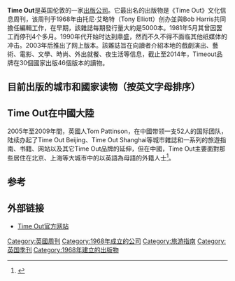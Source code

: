 {{multiple issues|
{{expand|time=2017-12-13T09:00:32+00:00}}
{{expert|time=2017-12-13T09:00:32+00:00}}
{{update|time=2017-12-13T09:00:32+00:00}}
https://www.timeout.com/find-your-time-out/
}}
{{Infobox Newspaper
| name                = Time Out
| logo                = 
| caption             = Time Out紐約版雜誌封面[[Patti_Smith|Patti Smith]],1998年
| type                = 訂閱發行
| format              = 雜誌
| foundation          = 
| ceased publication  = 
| price               = 
| owners              = 超時集團（Time Out Group Limited）
| publisher           = 
| editor              =
| language            = 英語和其他當地語言
| circulation         = 
| headquarters        = 
| ISSN                = 1711-7976
| website             = [http://www.timeout.com www.timeout.com]
}}

'''Time Out'''是英国伦敦的一家[[出版公司|出版公司]]。它最出名的出版物是《Time Out》文化信息周刊，该周刊于1968年由托尼·艾略特（Tony Elliott）创办並與Bob Harris共同擔任編輯工作，在早期，該雜誌每期發行量大約是5000本。1981年5月其曾因罢工而停刊4个多月。1990年代开始时达到鼎盛，然而不久不得不面临其他纸媒体的冲击。2003年后推出了网上版本。該雜誌旨在向讀者介紹本地的戲劇演出、藝術、電影、文學、時尚、外出就餐、夜生活等信息，截止至2014年，Timeout品牌在30個國家出版46個版本的讀物。

==目前出版的城市和國家读物（按英文字母排序）==
{{columns-list|4|

* [[阿布扎比|阿布扎比]]
* [[阿布贾|阿布贾]]
* [[阿拉木图|阿拉木图]]
* [[巴林|巴林]]
* [[曼谷|曼谷]]
* [[巴塞罗那|巴塞罗那]]
* [[北京|北京]]
* [[贝鲁特|贝鲁特]]
* [[班加罗尔|班加罗尔]]
* [[柏林|柏林]]
* [[波士顿|波士顿]]
* [[布加勒斯特|布加勒斯特]]
* [[布宜诺斯艾利斯|布宜诺斯艾利斯]]
* [[开普敦|开普敦]]
* [[芝加哥|芝加哥]]
* [[塞浦路斯|塞浦路斯]]
* [[德里|德里]]
* [[多哈|多哈]]
* [[迪拜|迪拜]]
* [[都柏林|都柏林]]
* [[杜布羅夫尼克|杜布羅夫尼克]]
* [[愛丁堡|愛丁堡]]
* [[香港|香港]]
* [[以色列|以色列]]
* [[伊斯坦布爾|伊斯坦布爾]]
* [[克拉斯诺亚尔斯克|克拉斯诺亚尔斯克]]
* [[京都|京都]]
* [[吉隆坡|吉隆坡]]
* [[拉各斯|拉各斯]]
* [[拉斯維加斯|拉斯維加斯]]
* [[里斯本|里斯本]]
* [[倫敦|倫敦]]
* [[洛杉磯|洛杉磯]]
* [[馬德里|馬德里]]
* [[曼徹斯特|曼徹斯特]]
* [[墨爾本|墨爾本]]
* [[墨西哥|墨西哥]]
* [[邁阿密|邁阿密]]
* [[米蘭|米蘭]]
* [[莫斯科|莫斯科]]
* [[孟買|孟買]]
* [[紐約|紐約]]
* [[那不勒斯|那不勒斯]]
* [[尼斯|尼斯]]
* [[尼日利亞|尼日利亞]]
* [[新西伯利亞|新西伯利亞]]
* [[鄂木斯克|鄂木斯克]]
* [[巴黎|巴黎]]
* [[金邊|金邊]]
* [[波爾圖|波爾圖]]
* [[布拉格|布拉格]]
* [[羅馬|羅馬]]
* [[三藩市|三藩市]]（[[舊金山|舊金山]]）
* [[聖保羅|聖保羅]]
* [[上海|上海]]
* [[新加坡|新加坡]]
* [[斯普利特|斯普利特]]
* [[聖彼得堡|聖彼得堡]]
* [[斯德哥爾摩|斯德哥爾摩]]
* [[悉尼|雪梨]]（[[悉尼|悉尼]]）
* [[特拉維夫|特拉維夫]]
* [[東京|東京]]
* [[多倫多|多倫多]]
* [[秋明|秋明]]
* [[溫哥華|溫哥華]]
* [[威尼斯|威尼斯]]
* [[薩格勒布|薩格勒布]]
}}

==Time Out在中國大陸==
2005年至2009年間，英國人Tom Pattinson，在中國带领一支52人的国际团队，陆续办起了Time Out Beijing、Time Out Shanghai等城市雜誌和一系列的旅遊指南、书籍、网站以及其它Time Out品牌的延伸，但在中國，Time Out主要面對那些居住在北京、上海等大城市中的以英語為母語的外籍人士<ref>{{Cite web|url=http://mshandong.com/ex/2014/04/30/surge-art-beijing-2014-updated/6525/|title=2014“SURGE ART”北京藝術節預展，“首釀京A”和Uber全程助陣|author=Artyep|date=2014-04-30|publisher=山東週刊（SCHANTUNG）|language=zh-hans}}</ref>。

==参考==
{{reflist}}

==外部链接==
*[http://www.timeout.com/ Time Out官方网站]

[[Category:英國周刊|Category:英國周刊]]
[[Category:1968年成立的公司|Category:1968年成立的公司]]
[[Category:旅游指南|Category:旅游指南]]
[[Category:英国季刊|Category:英国季刊]]
[[Category:1968年建立的出版物|Category:1968年建立的出版物]]